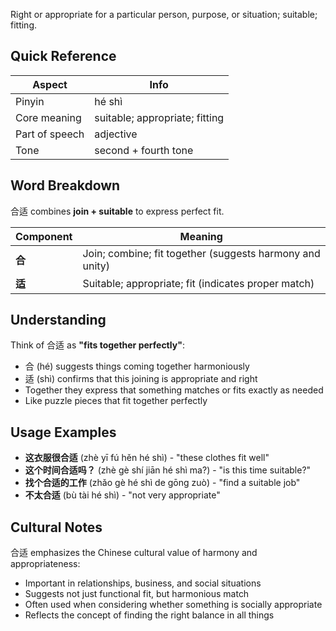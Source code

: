 Right or appropriate for a particular person, purpose, or situation; suitable; fitting.

## Quick Reference

| Aspect         | Info                           |
| -------------- | ------------------------------ |
| Pinyin         | hé shì                         |
| Core meaning   | suitable; appropriate; fitting |
| Part of speech | adjective                      |
| Tone           | second + fourth tone           |

## Word Breakdown

合适 combines **join + suitable** to express perfect fit.

| Component | Meaning                                                  |
| --------- | -------------------------------------------------------- |
| **合**    | Join; combine; fit together (suggests harmony and unity) |
| **适**    | Suitable; appropriate; fit (indicates proper match)      |

## Understanding

Think of 合适 as **"fits together perfectly"**:

- 合 (hé) suggests things coming together harmoniously
- 适 (shì) confirms that this joining is appropriate and right
- Together they express that something matches or fits exactly as needed
- Like puzzle pieces that fit together perfectly

## Usage Examples

- **这衣服很合适** (zhè yī fú hěn hé shì) - "these clothes fit well"
- **这个时间合适吗？** (zhè gè shí jiān hé shì ma?) - "is this time suitable?"
- **找个合适的工作** (zhǎo gè hé shì de gōng zuò) - "find a suitable job"
- **不太合适** (bù tài hé shì) - "not very appropriate"

## Cultural Notes

合适 emphasizes the Chinese cultural value of harmony and appropriateness:

- Important in relationships, business, and social situations
- Suggests not just functional fit, but harmonious match
- Often used when considering whether something is socially appropriate
- Reflects the concept of finding the right balance in all things
